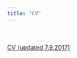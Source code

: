 ```yaml
---
title: "CV"
---
```

<br><br>
[CV (updated 7.9.2017)](https://github.com/saaralonbarkat/personal-site/raw/master/SAAR%20ALON%20BARKAT%20CV%207.9.17.pdf) 
<br><br>

